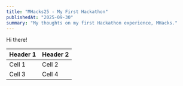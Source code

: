 ```yaml
---
title: "MHacks25 - My First Hackathon"
publishedAt: "2025-09-30"
summary: "My thoughts on my first Hackathon experience, MHacks."
---
```


Hi there!


| Header 1 | Header 2 |
| -------- | -------- |
| Cell 1   | Cell 2   |
| Cell 3   | Cell 4   |
